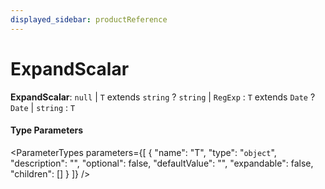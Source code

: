 ```yaml
---
displayed_sidebar: productReference
---
```



# ExpandScalar

 **ExpandScalar**: `null` \| `T` extends `string` ? `string` \| `RegExp` : `T` extends `Date` ? `Date` \| `string` : `T`

#### Type Parameters

<ParameterTypes parameters={[
  {
    "name": "T",
    "type": "`object`",
    "description": "",
    "optional": false,
    "defaultValue": "",
    "expandable": false,
    "children": []
  }
]} />
